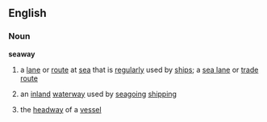 ==English==
===Noun===
'''seaway'''
#{{nautical}} a [[lane]] or [[route]] at [[sea]] that is [[regularly]] used by [[ship]]s; a [[sea lane]] or [[trade route]]
#{{nautical}} an [[inland]] [[waterway]] used by [[seagoing]] [[shipping]]
#{{nautical}} the [[headway]] of a [[vessel]]